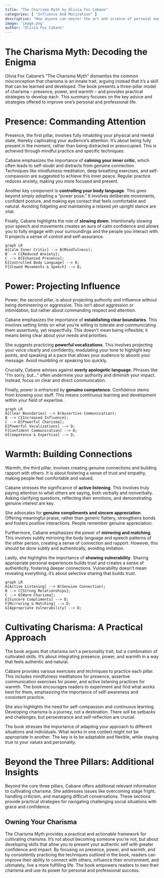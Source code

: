 ```yaml
---
title: "The Charisma Myth by Olivia Fox Cabane"
categories: [ "Influence And Motivation" ]
description: "How anyone can master the art and science of personal magnetism"
image: 'image.png'
author: "Olivia Fox Cabane"
---
```

# The Charisma Myth: Decoding the Enigma

Olivia Fox Cabane's "The Charisma Myth" dismantles the common misconception that charisma is an innate trait, arguing instead that it's a skill that can be learned and developed. The book presents a three-pillar model of charisma – presence, power, and warmth – and provides practical strategies to develop each. This summary focuses on the key advice and strategies offered to improve one's personal and professional life.

# Presence: Commanding Attention

Presence, the first pillar, involves fully inhabiting your physical and mental state, thereby captivating your audience's attention.  It's about being fully present in the moment, rather than being distracted or preoccupied.  This is achieved through mindful practice and specific techniques.

Cabane emphasizes the importance of **calming your inner critic**, which often leads to self-doubt and distracts from genuine connection.  Techniques like mindfulness meditation, deep breathing exercises, and self-compassion are suggested to achieve this inner peace.  Regular practice reduces anxiety, making you more focused and present.

Another key component is **controlling your body language**.  This goes beyond simply adopting a "power pose." It involves deliberate movements, confident posture, and making eye contact that feels comfortable and natural.  Avoiding fidgeting and maintaining a relaxed yet upright stance are vital.

Finally, Cabane highlights the role of **slowing down**.  Intentionally slowing your speech and movements creates an aura of calm confidence and allows you to fully engage with your surroundings and the people you interact with.  It projects a sense of control and self-assurance.

```mermaid
graph LR
A[Calm Inner Critic] --> B(Mindfulness);
B --> C{Reduced Anxiety};
C --> D[Enhanced Presence];
E[Controlled Body Language] --> D;
F[Slowed Movements & Speech] --> D;
```

# Power: Projecting Influence

Power, the second pillar, is about projecting authority and influence without being domineering or aggressive. This isn't about aggression or intimidation, but rather about commanding respect and attention.

Cabane emphasizes the importance of **establishing clear boundaries**. This involves setting limits on what you're willing to tolerate and communicating them assertively, yet respectfully. This doesn't mean being inflexible; it means being clear about your needs and priorities.

She suggests practicing **powerful vocalizations**. This involves projecting your voice clearly and confidently, modulating your tone to highlight key points, and speaking at a pace that allows your audience to absorb your message. Avoid mumbling or speaking too quickly.

Crucially, Cabane advises against **overly apologetic language**.  Phrases like "I'm sorry, but..." often undermine your authority and diminish your impact.  Instead, focus on clear and direct communication.

Finally, power is enhanced by **genuine competence**. Confidence stems from knowing your stuff. This means continuous learning and development within your field of expertise.

```mermaid
graph LR
A[Clear Boundaries] --> B(Assertive Communication);
B --> C{Increased Influence};
C --> D[Powerful Charisma];
E[Powerful Vocalizations] --> D;
F[Confident Communication] --> D;
G[Competence & Expertise] --> D;

```

# Warmth: Building Connections

Warmth, the third pillar, involves creating genuine connections and building rapport with others.  It is about fostering a sense of trust and empathy, making people feel comfortable and valued.

Cabane stresses the significance of **active listening**. This involves truly paying attention to what others are saying, both verbally and nonverbally.  Asking clarifying questions, reflecting their emotions, and demonstrating genuine interest are key.

She advocates for **genuine compliments and sincere appreciation**.  Offering meaningful praise, rather than generic flattery, strengthens bonds and fosters positive interactions.  People remember genuine appreciation.

Furthermore, Cabane emphasizes the power of **mirroring and matching**. This involves subtly mirroring the body language and speech patterns of the other person, creating a sense of connection and rapport. However, this should be done subtly and authentically, avoiding imitation.

Lastly, she highlights the importance of **showing vulnerability**. Sharing appropriate personal experiences builds trust and creates a sense of authenticity, fostering deeper connections.  Vulnerability doesn't mean revealing everything; it's about selective sharing that builds trust.

```mermaid
graph LR
A[Active Listening] --> B(Genuine Connection);
B --> C{Strong Relationships};
C --> D[Warm Charisma];
E[Sincere Compliments] --> D;
F[Mirroring & Matching] --> D;
G[Appropriate Vulnerability] --> D;
```

# Cultivating Charisma: A Practical Approach

The book argues that charisma isn't a personality trait, but a combination of cultivated skills.  It's about integrating presence, power, and warmth in a way that feels authentic and natural.

Cabane provides various exercises and techniques to practice each pillar.  This includes mindfulness meditations for presence, assertive communication exercises for power, and active listening practices for warmth.  The book encourages readers to experiment and find what works best for them, emphasizing the importance of self-awareness and consistent practice.

She also highlights the need for self-compassion and continuous learning.  Developing charisma is a journey, not a destination.  There will be setbacks and challenges, but perseverance and self-reflection are crucial.

The book stresses the importance of  adapting your approach to different situations and individuals.  What works in one context might not be appropriate in another.  The key is to be adaptable and flexible, while staying true to your values and personality.


# Beyond the Three Pillars: Additional Insights

Beyond the core three pillars, Cabane offers additional relevant information to cultivating charisma. She addresses issues like overcoming stage fright, handling criticism, and managing difficult conversations. These sections provide practical strategies for navigating challenging social situations with grace and confidence.


##  Owning Your Charisma

The Charisma Myth provides a practical and actionable framework for cultivating charisma. It's not about becoming someone you're not, but about developing skills that allow you to present your authentic self with greater confidence and impact. By focusing on presence, power, and warmth, and by consistently practicing the techniques outlined in the book, readers can improve their ability to connect with others, influence their environment, and ultimately, live a more fulfilling life. The book empowers readers to own their charisma and use its power for personal and professional success.

